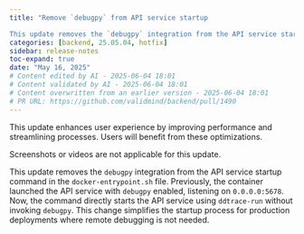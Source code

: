 ```yaml
---
title: "Remove `debugpy` from API service startup

This update removes the `debugpy` integration from the API service startup command in the `docker-entrypoint.sh` file. Previously, the container launched the API service with `debugpy` enabled, listening on `0.0.0.0:5678`. Now, the command directly starts the API service using `ddtrace-run` without invoking `debugpy`. This change simplifies the startup process for production deployments where remote debugging is not needed. This update enhances user experience by improving performance and streamlining processes. Users will benefit from these optimizations (#1490)"
categories: [backend, 25.05.04, hotfix]
sidebar: release-notes
toc-expand: true
date: "May 16, 2025"
# Content edited by AI - 2025-06-04 18:01
# Content validated by AI - 2025-06-04 18:01
# Content overwritten from an earlier version - 2025-06-04 18:01
# PR URL: https://github.com/validmind/backend/pull/1490
---
```


This update enhances user experience by improving performance and streamlining processes. Users will benefit from these optimizations.

Screenshots or videos are not applicable for this update.

This update removes the `debugpy` integration from the API service startup command in the `docker-entrypoint.sh` file. Previously, the container launched the API service with `debugpy` enabled, listening on `0.0.0.0:5678`. Now, the command directly starts the API service using `ddtrace-run` without invoking `debugpy`. This change simplifies the startup process for production deployments where remote debugging is not needed.